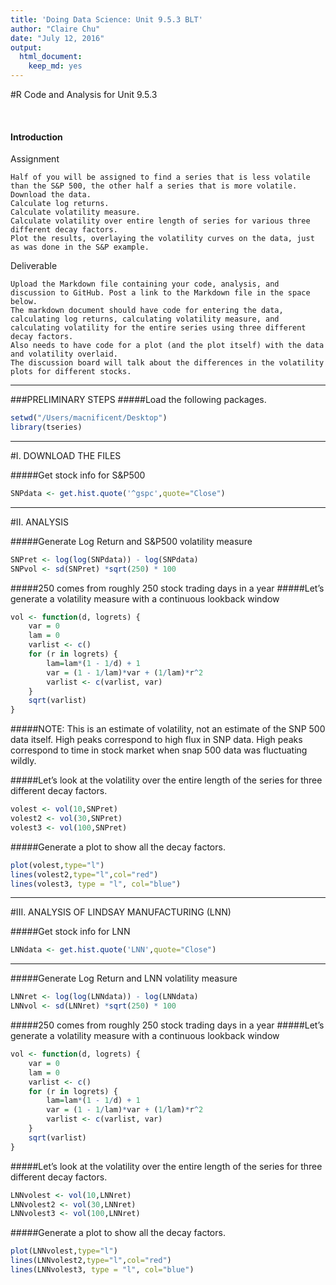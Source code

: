 ```yaml
---
title: 'Doing Data Science: Unit 9.5.3 BLT'
author: "Claire Chu"
date: "July 12, 2016"
output: 
  html_document:
    keep_md: yes
---
```


#R Code and Analysis for Unit 9.5.3

<br>

#### Introduction

Assignment

    Half of you will be assigned to find a series that is less volatile than the S&P 500, the other half a series that is more volatile.
    Download the data.
    Calculate log returns.
    Calculate volatility measure.
    Calculate volatility over entire length of series for various three different decay factors.
    Plot the results, overlaying the volatility curves on the data, just as was done in the S&P example.

Deliverable

    Upload the Markdown file containing your code, analysis, and discussion to GitHub. Post a link to the Markdown file in the space below.
    The markdown document should have code for entering the data, calculating log returns, calculating volatility measure, and calculating volatility for the entire series using three different decay factors.
    Also needs to have code for a plot (and the plot itself) with the data and volatility overlaid.
    The discussion board will talk about the differences in the volatility plots for different stocks.

****************************

###PRELIMINARY STEPS
#####Load the following packages.
```r
setwd("/Users/macnificent/Desktop")
library(tseries)
```

****************************
#I. DOWNLOAD THE FILES

#####Get stock info for S&P500
```r
SNPdata <- get.hist.quote('^gspc',quote="Close")
```

****************************
#II. ANALYSIS

#####Generate Log Return and S&P500 volatility measure
```r
SNPret <- log(log(SNPdata)) - log(SNPdata)
SNPvol <- sd(SNPret) *sqrt(250) * 100
```
#####250 comes from roughly 250 stock trading days in a year
#####Let's generate a volatility measure with a continuous lookback window
```r
vol <- function(d, logrets) {
	var = 0
	lam = 0
	varlist <- c()
	for (r in logrets) {
		lam=lam*(1 - 1/d) + 1
		var = (1 - 1/lam)*var + (1/lam)*r^2
		varlist <- c(varlist, var)
	}
	sqrt(varlist)
}
```
#####NOTE: This is an estimate of volatility, not an estimate of the SNP 500 data itself. High peaks correspond to high flux in SNP data. High peaks correspond to time in stock market when snap 500 data was fluctuating wildly.

#####Let's look at the volatility over the entire length of the series for three different decay factors.
```r
volest <- vol(10,SNPret)
volest2 <- vol(30,SNPret)
volest3 <- vol(100,SNPret)
```
#####Generate a plot to show all the decay factors.
```r
plot(volest,type="l")
lines(volest2,type="l",col="red")
lines(volest3, type = "l", col="blue")
```
****************************

#III. ANALYSIS OF LINDSAY MANUFACTURING (LNN)

#####Get stock info for LNN
```r
LNNdata <- get.hist.quote('LNN',quote="Close")
```

****************************
#####Generate Log Return and LNN volatility measure
```r
LNNret <- log(log(LNNdata)) - log(LNNdata)
LNNvol <- sd(LNNret) *sqrt(250) * 100
```
#####250 comes from roughly 250 stock trading days in a year
#####Let's generate a volatility measure with a continuous lookback window
```r
vol <- function(d, logrets) {
	var = 0
	lam = 0
	varlist <- c()
	for (r in logrets) {
		lam=lam*(1 - 1/d) + 1
		var = (1 - 1/lam)*var + (1/lam)*r^2
		varlist <- c(varlist, var)
	}
	sqrt(varlist)
}
```

#####Let's look at the volatility over the entire length of the series for three different decay factors.
```r
LNNvolest <- vol(10,LNNret)
LNNvolest2 <- vol(30,LNNret)
LNNvolest3 <- vol(100,LNNret)
```
#####Generate a plot to show all the decay factors.
```r
plot(LNNvolest,type="l")
lines(LNNvolest2,type="l",col="red")
lines(LNNvolest3, type = "l", col="blue")
```
